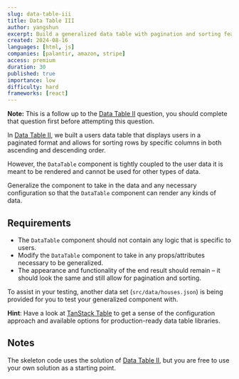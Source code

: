 ```yaml
---
slug: data-table-iii
title: Data Table III
author: yangshun
excerpt: Build a generalized data table with pagination and sorting features
created: 2024-08-16
languages: [html, js]
companies: [palantir, amazon, stripe]
access: premium
duration: 30
published: true
importance: low
difficulty: hard
frameworks: [react]
---
```


**Note:** This is a follow up to the [Data Table II](/questions/user-interface/data-table-ii) question, you should complete that question first before attempting this question.

In [Data Table II](/questions/user-interface/data-table-ii), we built a users data table that displays users in a paginated format and allows for sorting rows by specific columns in both ascending and descending order.

However, the `DataTable` component is tightly coupled to the user data it is meant to be rendered and cannot be used for other types of data.

Generalize the component to take in the data and any necessary configuration so that the `DataTable` component can render any kinds of data.

## Requirements

- The `DataTable` component should not contain any logic that is specific to users.
- Modify the `DataTable` component to take in any props/attributes necessary to be generalized.
- The appearance and functionality of the end result should remain – it should look the same and still allow for pagination and sorting.

To assist in your testing, another data set (`src/data/houses.json`) is being provided for you to test your generalized component with.

**Hint**: Have a look at [TanStack Table](https://tanstack.com/table/) to get a sense of the configuration approach and available options for production-ready data table libraries.

## Notes

The skeleton code uses the solution of [Data Table II](/questions/user-interface/data-table-ii), but you are free to use your own solution as a starting point.
